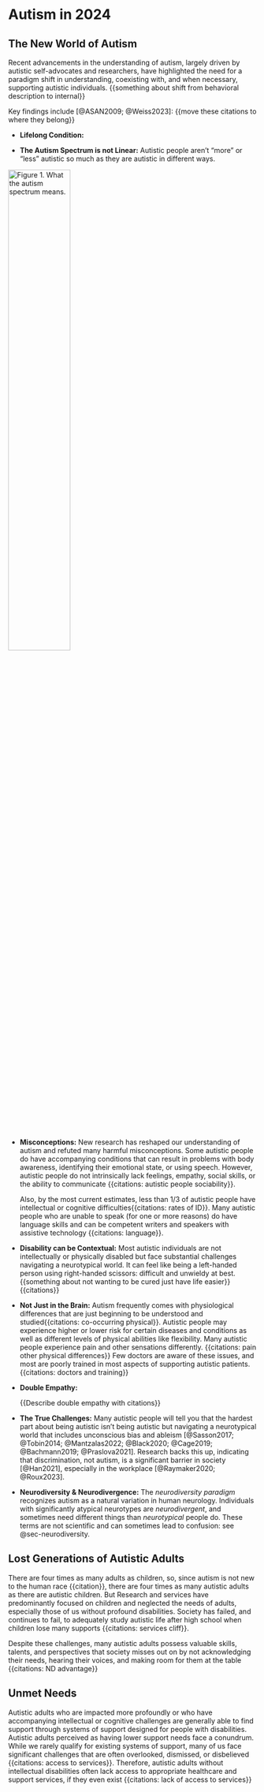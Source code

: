 # Autism in 2024 {#sec-autism2024}

## The New World of Autism

Recent advancements in the understanding of autism, largely driven by autistic self-advocates and researchers, have highlighted the need for a paradigm shift in understanding, coexisting with, and when necessary, supporting autistic individuals. {{something about shift from behavioral description to internal}}

Key findings include [@ASAN2009; @Weiss2023]: {{move these citations to where they belong}}

-   **Lifelong Condition:**

-   **The Autism Spectrum is not Linear:** Autistic people aren't "more" or "less" autistic so much as they are autistic in different ways.

[![Figure 1. What the autism spectrum means.](media/autism_spectrum.jpeg "https://www.instagram.com/p/Cb2ykmTM0TN/?hl=en&img_index=1"){#fig-autism-spectrum fig-alt="Sketch of radar chart vs linear spectrum to illustrate autism. By https://linktr.ee/Autism_Sketches" fig-align="center" width="50%"}](https://www.instagram.com/p/Cb2ykmTM0TN/?hl=en&img_index=1)

-   **Misconceptions:** New research has reshaped our understanding of autism and refuted many harmful misconceptions. Some autistic people do have accompanying conditions that can result in problems with body awareness, identifying their emotional state, or using speech. However, autistic people do not intrinsically lack feelings, empathy, social skills, or the ability to communicate {{citations: autistic people sociability}}.

    Also, by the most current estimates, less than 1/3 of autistic people have intellectual or cognitive difficulties{{citations: rates of ID}}. Many autistic people who are unable to speak (for one or more reasons) do have language skills and can be competent writers and speakers with assistive technology {{citations: language}}.

-   **Disability can be Contextual:** Most autistic individuals are not intellectually or physically disabled but face substantial challenges navigating a neurotypical world. It can feel like being a left-handed person using right-handed scissors: difficult and unwieldy at best. {{something about not wanting to be cured just have life easier}} {{citations}}

-   **Not Just in the Brain:** Autism frequently comes with physiological differences that are just beginning to be understood and studied{{citations: co-occurring physical}}. Autistic people may experience higher or lower risk for certain diseases and conditions as well as different levels of physical abilities like flexibility. Many autistic people experience pain and other sensations differently. {{citations: pain other physical differences}} Few doctors are aware of these issues, and most are poorly trained in most aspects of supporting autistic patients. {{citations: doctors and training}}

-   **Double Empathy:**

    {{Describe double empathy with citations}}

-   **The True Challenges:** Many autistic people will tell you that the hardest part about being autistic isn't being autistic but navigating a neurotypical world that includes unconscious bias and ableism [@Sasson2017; @Tobin2014; @Mantzalas2022; @Black2020; @Cage2019; @Bachmann2019; @Praslova2021]. Research backs this up, indicating that discrimination, not autism, is a significant barrier in society [@Han2021], especially in the workplace [@Raymaker2020; @Roux2023].

-   **Neurodiversity & Neurodivergence:** The *neurodiversity paradigm* recognizes autism as a natural variation in human neurology. Individuals with significantly atypical neurotypes are *neurodivergent*, and sometimes need different things than *neurotypical* people do. These terms are not scientific and can sometimes lead to confusion: see @sec-neurodiversity.

## Lost Generations of Autistic Adults {#sec-autism2024_lost_gen}

There are four times as many adults as children, so, since autism is not new to the human race {{citation}}, there are four times as many autistic adults as there are autistic children. But Research and services have predominantly focused on children and neglected the needs of adults, especially those of us without profound disabilities. Society has failed, and continues to fail, to adequately study autistic life after high school when children lose many supports {{citations: services cliff}}.

Despite these challenges, many autistic adults possess valuable skills, talents, and perspectives that society misses out on by not acknowledging their needs, hearing their voices, and making room for them at the table {{citations: ND advantage}}

## Unmet Needs

Autistic adults who are impacted more profoundly or who have accompanying intellectual or cognitive challenges are generally able to find support through systems of support designed for people with disabilities. Autistic adults perceived as having lower support needs face a conundrum. While we rarely qualify for existing systems of support, many of us face significant challenges that are often overlooked, dismissed, or disbelieved {{citations: access to services}}. Therefore, autistic adults without intellectual disabilities often lack access to appropriate healthcare and support services, if they even exist {{citations: lack of access to services}}
